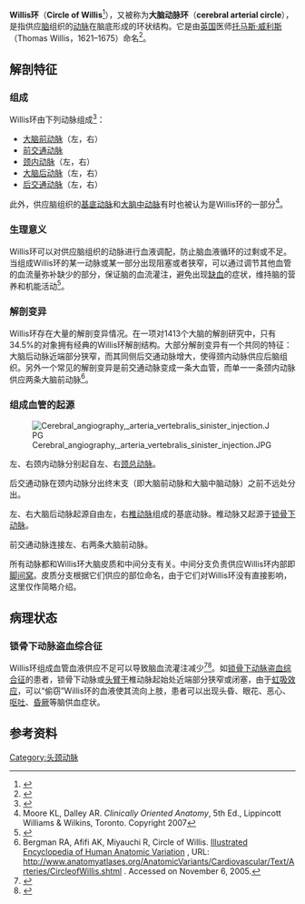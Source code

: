 {{noteta
|T=zh-hans:威利斯环; zh-tw:威利氏環;zh:Willis环;
|1=zh-hans:威利斯环; zh-tw:威利氏環;zh:Willis环;
|2=zh-hans:托马斯·威利斯;zh-hk:湯瑪士·韋利士;zh-tw:托馬斯·威利斯;
}}
{{Infobox Artery
| Name        = Willis环
| Latin       = Circulus arteriosus cerebri <br> Circulus Willisi
| Image       = Circle of Willis zh.svg
| Caption     = Willis环，[[大脑|大脑]]和[[脑干|脑干]][[动脉|动脉]]的简图
| Image2      = Arteries_beneath_brain_Gray_closer.jpg
| Caption2    = 位于脑底的脑组织和动脉。Willis环位于靠近中间的位置。右侧大脑[[颞叶|颞]]极的和[[小脑|小脑]]半球的一部分已被移除。
| BranchFrom  =
| BranchTo    =
| Vein        =
| Supplies    =
<!--
| GraySubject = 147
| GrayPage    = 574
| MeshName    = Willis环
| MeshNumber  = A07.231.1
-->
}}
'''Willis环'''（'''Circle of Willis'''<ref name=MedlinePlus>{{cite web
 | url=http://www.nlm.nih.gov/medlineplus/ency/imagepages/18009.htm
 | title=Circle of Willis
 | author=A.D.A.M. Editorial Team: David Zieve, MD, MHA, and David R. Eltz. Previously reviewed by David C. Dugdale, III, MD, Professor of Medicine, Division of General Medicine, Department of Medicine, University of Washington School of Medicine (7/29/2009)
 | date=6 June 2010
 | accessdate=16 July 2010
 | archive-date=2016-07-05
 | archive-url=https://web.archive.org/web/20160705205237/https://www.nlm.nih.gov/medlineplus/ency/imagepages/18009.htm
 }}</ref>），又被称为'''大脑动脉环'''（'''cerebral arterial circle'''），是指供应[[脑|脑]]组织的[[动脉|动脉]]在脑底形成的环状结构。它是由[[英国|英国]]医师[[托马斯·威利斯|托马斯·威利斯]]（Thomas Willis，1621–1675）命名<ref name=Ustun>{{cite journal
 | last=Uston
 | first=Cagatay
 | url=http://journals.tubitak.gov.tr/medical/issues/sag-04-34-4/sag-34-4-9-0402-10.pdf
 | title=Dr. Thomas Willis' Famous Eponym: The Circle of Willis
 | journal=Turkish Journal of Medical Sciences
 | volume=34
 | pages=271–274
 | date=February 20, 2004
 | accessdate=16 July 2010
 | archive-date=2017-08-14
 | archive-url=https://web.archive.org/web/20170814200026/http://journals.tubitak.gov.tr/medical/issues/sag-04-34-4/sag-34-4-9-0402-10.pdf
 | dead-url=no
 }}</ref>。

==解剖特征==
===组成===
Willis环由下列动脉组成<ref name="Purves">{{cite book | author = Purves, Dale | coauthors = George J. Augustine, David Fitzpatrick, William C. Hall, Anthony-Samuel LaMantia, James O. McNamara, Leonard E. White | title = Neuroscience, 4th Ed. | publisher = Sinauer Associates | pages = 834–5 | year = 2008 | isbn = 978-0-87893-697-7 | url = http://www.sinauer.com/neuroscience4e | deadurl = yes | archiveurl = https://web.archive.org/web/20110927082419/http://www.sinauer.com/neuroscience4e/ | archivedate = 2011-09-27 | access-date = 2011-09-22 }}</ref>：
*[[大脑前动脉|大脑前动脉]]（左，右）
*[[前交通动脉|前交通动脉]]
*[[颈内动脉|颈内动脉]]（左，右）
*[[大脑后动脉|大脑后动脉]]（左，右）
*[[后交通动脉|后交通动脉]]（左，右）
此外，供应脑组织的[[基底动脉|基底动脉]]和[[大脑中动脉|大脑中动脉]]有时也被认为是Willis环的一部分<ref>Moore KL, Dalley AR. ''Clinically Oriented Anatomy'', 5th Ed., Lippincott Williams & Wilkins, Toronto. Copyright 2007</ref>。

===生理意义===
Willis环可以对供应脑组织的动脉进行血液调配，防止脑血液循环的过剩或不足。当组成Willis环的某一动脉或某一部分出现阻塞或者狭窄，可以通过调节其他血管的血流量弥补缺少的部分，保证脑的血流灌注，避免出现[[缺血|缺血]]的症状，维持脑的营养和机能活动<ref>{{cite journal | author = Boorder, Michiel J.| title = Spect measurements of regional cerebral perfusion and [[carbon_dioxide|carbon dioxide]] reactivity: Correlation with cerebral collaterals in internal carotid artery occlusive disease | journal = J Neurol | volume = 253| issue = 10| pages = 1285–1291| year = 2006| pmid = 17063318| doi = 10.1007/s00415-006-0192-1 | last2 = Van Der Grond | first2 = J | last3 = Van Dongen | first3 = AJ | last4 = Klijn | first4 = CJ | last5 = Jaap Kappelle | first5 = L | last6 = Van Rijk | first6 = PP | last7 = Hendrikse | first7 = J}}</ref>。

===解剖变异===
Willis环存在大量的解剖变异情况。在一项对1413个大脑的解剖研究中，只有34.5%的对象拥有经典的Willis环解剖结构。大部分解剖变异有一个共同的特征：大脑后动脉近端部分狭窄，而其同侧后交通动脉增大，使得颈内动脉供应后脑组织。另外一个常见的解剖变异是前交通动脉变成一条大血管，而单一一条颈内动脉供应两条大脑前动脉<ref>Bergman RA, Afifi AK, Miyauchi R, Circle of Willis. [http://www.vh.org/adult/provider/anatomy/AnatomicVariants/AnatomyHP.html Illustrated Encyclopedia of Human Anatomic Variation] {{Wayback|url=http://www.vh.org/adult/provider/anatomy/AnatomicVariants/AnatomyHP.html |date=20060101024350 }}, URL: [http://www.anatomyatlases.org/AnatomicVariants/Cardiovascular/Text/Arteries/CircleofWillis.shtml http://www.anatomyatlases.org/AnatomicVariants/Cardiovascular/Text/Arteries/CircleofWillis.shtml] {{Wayback|url=http://www.anatomyatlases.org/AnatomicVariants/Cardiovascular/Text/Arteries/CircleofWillis.shtml |date=20210503231659 }}. Accessed on November 6, 2005.</ref>。

===组成血管的起源===
[[Image:Cerebral_angiography,_arteria_vertebralis_sinister_injection.JPG|right]]

左、右颈内动脉分别起自左、右[[颈总动脉|颈总动脉]]。

后交通动脉在颈内动脉分出终末支（即大脑前动脉和大脑中脑动脉）之前不远处分出。

左、右大脑后动脉起源自由左，右[[椎动脉|椎动脉]]组成的基底动脉。椎动脉又起源于[[锁骨下动脉|锁骨下动脉]]。

前交通动脉连接左、右两条大脑前动脉。

所有动脉都和Willis环大脑皮质和中间分支有关。中间分支负责供应Willis环内部即[[脚间窝|脚间窝]]。皮质分支根据它们供应的部位命名，由于它们对Willis环没有直接影响，这里仅作简略介绍。

==病理状态==
===锁骨下动脉盗血综合征===
Willis环组成血管血液供应不足可以导致脑血流灌注减少<ref>{{cite journal | last1 = Klingelhöfer | first1 = J | last2 = Conrad | first2 = B | last3 = Benecke | first3 = R | last4 = Frank | first4 = B | title = Transcranial Doppler ultrasonography of carotid-basilar collateral circulation in subclavian steal | journal = Stroke; a journal of cerebral circulation | volume = 19 | issue = 8 | pages = 1036–42 | year = 1988 | pmid = 3041649 }}</ref><ref>{{cite journal | last1 = Lord | first1 = RS | last2 = Adar | first2 = R | last3 = Stein | first3 = RL | title = Contribution of the circle of Willis to the subclavian steal syndrome | url = https://archive.org/details/sim_circulation_1969-12_40_6/page/871 | journal = Circulation | volume = 40 | issue = 6 | pages = 871–8 | year = 1969 | pmid = 5377222 }}</ref>。如[[锁骨下动脉盗血综合征|锁骨下动脉盗血综合征]]的患者，锁骨下动脉或[[头臂干|头臂干]]椎动脉起始处近端部分狭窄或闭塞，由于[[虹吸|虹吸效应]]，可以“偷窃”Willis环的血液使其流向上肢，患者可以出现头昏、眼花、恶心、[[呕吐|呕吐]]、[[昏厥|昏厥]]等脑供血症状。

==参考资料==
{{reflist}}

[[Category:头颈动脉|Category:头颈动脉]]